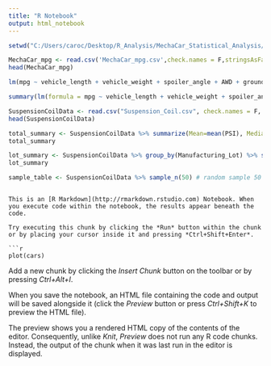 ```yaml
---
title: "R Notebook"
output: html_notebook
---
```

```r
setwd("C:/Users/caroc/Desktop/R_Analysis/MechaCar_Statistical_Analysis/R_Analysis")
```
```r
MechaCar_mpg <- read.csv('MechaCar_mpg.csv',check.names = F,stringsAsFactors = F) # read in csv
head(MechaCar_mpg)
```
```r
lm(mpg ~ vehicle_length + vehicle_weight + spoiler_angle + AWD + ground_clearance, data=MechaCar_mpg) # perform linear regression on MechaCar_mpg data
```
```r
summary(lm(formula = mpg ~ vehicle_length + vehicle_weight + spoiler_angle + AWD + ground_clearance, data = MechaCar_mpg))
```
```r
SuspensionCoilData <- read.csv("Suspension_Coil.csv", check.names = F, stringsAsFactors = F) # read in Suspension_Coil.csv
head(SuspensionCoilData)
```
```r
total_summary <- SuspensionCoilData %>% summarize(Mean=mean(PSI), Median=median(PSI), Variance=var(PSI),SD=sd(PSI), .groups = 'keep') #create total summary table
total_summary
```
```r
lot_summary <- SuspensionCoilData %>% group_by(Manufacturing_Lot) %>% summarize(Mean=mean(PSI),Median=median(PSI),Variance=var(PSI),SD=sd(PSI), .groups = 'keep') #create lot summary table
lot_summary
```
```r
sample_table <- SuspensionCoilData %>% sample_n(50) # random sample 50 data points
```

```

This is an [R Markdown](http://rmarkdown.rstudio.com) Notebook. When you execute code within the notebook, the results appear beneath the code. 

Try executing this chunk by clicking the *Run* button within the chunk or by placing your cursor inside it and pressing *Ctrl+Shift+Enter*. 

```r
plot(cars)
```

Add a new chunk by clicking the *Insert Chunk* button on the toolbar or by pressing *Ctrl+Alt+I*.

When you save the notebook, an HTML file containing the code and output will be saved alongside it (click the *Preview* button or press *Ctrl+Shift+K* to preview the HTML file).

The preview shows you a rendered HTML copy of the contents of the editor. Consequently, unlike *Knit*, *Preview* does not run any R code chunks. Instead, the output of the chunk when it was last run in the editor is displayed.
